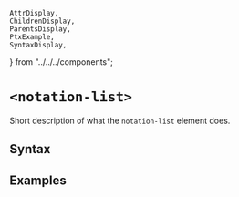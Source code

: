    AttrDisplay,
    ChildrenDisplay,
    ParentsDisplay,
    PtxExample,
    SyntaxDisplay,
} from "../../../components";

# `<notation-list>`

Short description of what the `notation-list` element does.

## Syntax

<SyntaxDisplay name="notation-list" />

## Examples

    
